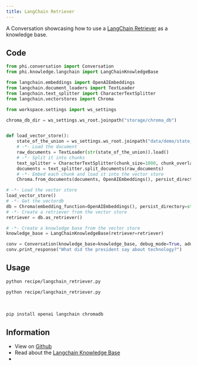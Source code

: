 ```yaml
---
title: LangChain Retriever
---
```


A Conversation showcasing how to use a [LangChain Retriever](https://python.langchain.com/docs/modules/data_connection/retrievers/) as a knowledge base.

## Code

```python recipe/langchain_retriever.py
from phi.conversation import Conversation
from phi.knowledge.langchain import LangChainKnowledgeBase

from langchain.embeddings import OpenAIEmbeddings
from langchain.document_loaders import TextLoader
from langchain.text_splitter import CharacterTextSplitter
from langchain.vectorstores import Chroma

from workspace.settings import ws_settings

chroma_db_dir = ws_settings.ws_root.joinpath("storage/chroma_db")


def load_vector_store():
    state_of_the_union = ws_settings.ws_root.joinpath("data/demo/state_of_the_union.txt")
    # -*- Load the document
    raw_documents = TextLoader(str(state_of_the_union)).load()
    # -*- Split it into chunks
    text_splitter = CharacterTextSplitter(chunk_size=1000, chunk_overlap=0)
    documents = text_splitter.split_documents(raw_documents)
    # -*- Embed each chunk and load it into the vector store
    Chroma.from_documents(documents, OpenAIEmbeddings(), persist_directory=str(chroma_db_dir))

# -*- Load the vector store
load_vector_store()
# -*- Get the vectordb
db = Chroma(embedding_function=OpenAIEmbeddings(), persist_directory=str(chroma_db_dir))
# -*- Create a retriever from the vector store
retriever = db.as_retriever()

# -*- Create a knowledge base from the vector store
knowledge_base = LangChainKnowledgeBase(retriever=retriever)

conv = Conversation(knowledge_base=knowledge_base, debug_mode=True, add_references_to_prompt=True)
conv.print_response("What did the president say about technology?")
```

## Usage

<CodeGroup>

```bash Mac
python recipe/langchain_retriever.py
```

```bash Windows
python recipe/langchain_retriever.py
```

</CodeGroup>

<br />

<Accordion title="Required libraries">

```bash
pip install openai langchain chromadb
```

</Accordion>

## Information

- View on [Github](https://github.com/phidatahq/ai-cookbook/blob/main/recipe/langchain_retriever.py)
- Read about the [Langchain Knowledge Base](/blocks/kb/langchain)
- <Snippet file="discord.mdx" />
